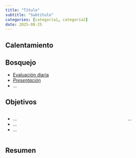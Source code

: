 ```yaml
---
title: "Título"
subtitle: "Subtítulo"
categories: [categoría1, categoría2]
date: 2025-08-25
---
```


## Calentamiento {.smaller}

<!-- Aquí va el contenido del calentamiento -->

## Bosquejo

- [Evaluación diaria]({{< var canvas.eval_01 >}})
- *[Presentación](https://[username].github.io/[repo-name]/horario.html)*
- ...

## Objetivos

::: {.columns}
::: {.column width="75%"}
- ...
- ...
- ...
:::

::: {.column width="25%"}

...

:::
:::


## Resumen


